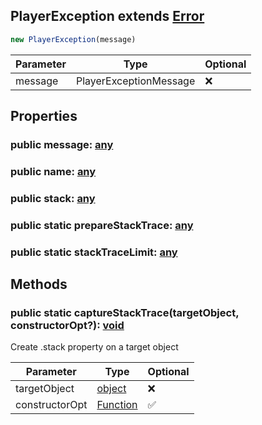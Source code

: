 ## PlayerException extends [Error](https://developer.mozilla.org/en-US/docs/Web/JavaScript/Reference/Global_Objects/Error)


```typescript
new PlayerException(message)
```
| Parameter | Type | Optional |
| ----------- | ----------- | ----------- |
| message | PlayerExceptionMessage | ❌ |


## Properties
### public message: [any](https://www.typescriptlang.org/docs/handbook/2/everyday-types.html#any)

### public name: [any](https://www.typescriptlang.org/docs/handbook/2/everyday-types.html#any)

### public stack: [any](https://www.typescriptlang.org/docs/handbook/2/everyday-types.html#any)

### public static prepareStackTrace: [any](https://www.typescriptlang.org/docs/handbook/2/everyday-types.html#any)

### public static stackTraceLimit: [any](https://www.typescriptlang.org/docs/handbook/2/everyday-types.html#any)


## Methods
### public static captureStackTrace(targetObject, constructorOpt?): [void](https://developer.mozilla.org/en-US/docs/Web/JavaScript/Reference/Global_Objects/undefined)
Create .stack property on a target object



| Parameter | Type | Optional |
| ----------- | ----------- | ----------- |
| targetObject | [object](https://developer.mozilla.org/en-US/docs/Web/JavaScript/Reference/Global_Objects/Object) | ❌ |
| constructorOpt | [Function](https://developer.mozilla.org/en-US/docs/Web/JavaScript/Reference/Global_Objects/Function) | ✅ |